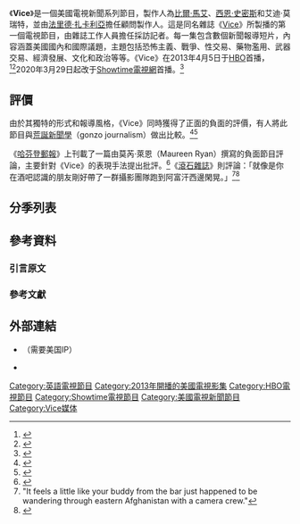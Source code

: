  {{Infobox television
 |show_name = Vice
 |image = [[File:Vice_title_screen.png|frameless]]
 |country = 美國
 |language = 英語
 |num_seasons = 7 <!-- Only update after a new season begins -->
 |num_episodes = 116 <!-- Only update after a new episode airs -->
 |executive_producer = [[比爾·馬艾|比爾·馬艾]]<br />[[西恩·史密斯|西恩·史密斯]]<br />Eddie Moretti<br />BJ Levin
 |channel = [[HBO|HBO]]（第1-6季）<br>[[Showtime電視網|Showtime]]（第7季）
 |picture_format = [[1080i|1080i]]（[[HDTV|HDTV]]）<br />[[720p|720p]]（[[HDTV|HDTV]]）
 |audio_format = [[杜比數位|杜比數位]]5.1聲道
 |first_aired = {{Start date|2013|4|5}}
 |last_aired = 至今
 |website = https://www.sho.com/vice/
| show_name_zh-cn      = 恶之世界<ref>{{Cite web |url=http://hboasia.com/HBO/zh-cn/shows/vice/ |title=恶之世界 (第2季) - HBO亚洲 |access-date=2016-10-10 |archive-date=2016-10-10 |archive-url=https://web.archive.org/web/20161010125949/http://hboasia.com/HBO/zh-cn/shows/vice/ }}</ref>
 |台灣名稱 = 惡之世界<ref>{{Cite web |url=http://hboasia.com/HBO/zh-tw/shows/vice/ |title=惡之世界 (第2季) - HBO亞洲 |access-date=2016-10-10 |archive-date=2016-10-10 |archive-url=https://web.archive.org/web/20161010130431/http://hboasia.com/HBO/zh-tw/shows/vice/ }}</ref>
 |港澳名稱 = 韋斯新聞
}}

《'''Vice'''》是一個美國電視新聞系列節目，製作人為[[比爾·馬艾|比爾·馬艾]]、[[西恩·史密斯|西恩·史密斯]]和艾迪·莫瑞特，並由[[法里德·扎卡利亞|法里德·扎卡利亞]]擔任顧問製作人。這是同名雜誌《[[Vice_(雜誌)|Vice]]》所製播的第一個電視節目，由雜誌工作人員擔任採訪記者。每一集包含數個新聞報導短片，內容涵蓋美國國內和國際議題，主題包括恐怖主義、戰爭、性交易、藥物濫用、武器交易、經濟發展、文化和政治等等。《Vice》在2013年4月5日于[[HBO|HBO]]首播，<ref>{{cite news|last=Lopez|first=Linette|title=What You'll See On The New Vice Media HBO Show Everyone's Been Talking About|url=http://www.businessinsider.com/vice-hbo-premier-2013-4|accessdate=2013-05-01|newspaper=Business Insider|date=2013-04-05|archive-date=2016-03-04|archive-url=https://web.archive.org/web/20160304114326/http://www.businessinsider.com/vice-hbo-premier-2013-4}}</ref><ref>{{cite news|last=Stuever|first=Hank|title=TV preview: HBO's 'Vice' mixes shock and awe with news|url=http://www.post-gazette.com/stories/ae/tv-radio/tv-preview-hbos-vice-mixes-shock-and-awe-with-news-682457/|accessdate=2013-05-01|date=2013-04-07|archive-date=2013-04-10|archive-url=https://web.archive.org/web/20130410040202/http://www.post-gazette.com/stories/ae/tv-radio/tv-preview-hbos-vice-mixes-shock-and-awe-with-news-682457/}}</ref>2020年3月29日起改于[[Showtime電視網|Showtime電視網]]首播。<ref>{{cite web|last=Petski|first=Denise|title=Showtime Acquires ‘Vice’ Weekly Newsmagazine For Spring Premiere|url=https://deadline.com/2019/09/showtime-acquires-vice-weekly-newsmagazine-spring-premiere-hbo-cancellation-1202743499/|website=Deadline|date=2019-09-24|access-date=2020-04-13|archive-date=2022-04-08|archive-url=https://web.archive.org/web/20220408171140/https://deadline.com/2019/09/showtime-acquires-vice-weekly-newsmagazine-spring-premiere-hbo-cancellation-1202743499/}}</ref>

== 評價 ==
由於其獨特的形式和報導風格，《Vice》同時獲得了正面的負面的評價，有人將此節目與[[荒誕新聞學|荒誕新聞學]]（gonzo journalism）做出比較。<ref>{{cite web|last=Goodman|first=Tim|title=Vice brings its brand of provocative, let’s-go-find-danger journalism to HBO as a half-hour newsmagazine.|url=http://www.hollywoodreporter.com/review/vice-tv-review-431808|publisher=Hollywood reporter|accessdate=2013-05-04|archive-date=2021-03-08|archive-url=https://web.archive.org/web/20210308033845/https://www.hollywoodreporter.com/review/vice-tv-review-431808}}</ref><ref>{{cite web|last=Flint|first=Jos|title=HBO's 'Vice' news targets Gen Y with edge and absurdity  From The Detroit News|url=http://www.detroitnews.com/article/20130412/ENT10/304120322|publisher=Detroit News|accessdate=2013-05-04|archive-date=2013-06-15|archive-url=https://archive.is/20130615091314/http://www.detroitnews.com/article/20130412/ENT10/304120322|dead-url=yes}}</ref>

《[[哈芬登郵報|哈芬登郵報]]》上刊載了一篇由莫芮·萊恩（Maureen Ryan）撰寫的負面節目評論，主要針對《Vice》的表現手法提出批評。<ref>{{cite web|last=Ryan|first=Maureen|title='Vice' On HBO: News And Stuff, Bro-Style|url=http://www.huffingtonpost.com/maureen-ryan/vice-hbo_b_3023038.html|publisher=The Huffington Post|accessdate=2013-04-28|archive-date=2015-09-25|archive-url=https://web.archive.org/web/20150925000642/http://www.huffingtonpost.com/maureen-ryan/vice-hbo_b_3023038.html}}</ref>《[[滾石雜誌|滾石雜誌]]》則評論：「就像是你在酒吧認識的朋友剛好帶了一群攝影團隊跑到阿富汗西邊閑晃。」<ref group="註">"<nowiki>It feels a little like your buddy from the bar just happened to be wandering through eastern Afghanistan with a camera crew.</nowiki>"</ref><ref>{{cite web|last=Van Syckle|first=Katie|title=HBO Courts Danger With Gonzo 'Vice' Show|url=http://www.rollingstone.com/movies/news/hbo-courts-danger-with-gonzo-vice-show-20130405|publisher=Rolling Stone|accessdate=2013-04-28|archive-date=2017-06-23|archive-url=https://web.archive.org/web/20170623133252/http://www.rollingstone.com/movies/news/hbo-courts-danger-with-gonzo-vice-show-20130405}}</ref>

== 分季列表 ==
{{Series overview

| color1     = #000000
| episodes1  = 10
| start1     = {{Start date|2013|4|5}}
| end1       = {{End date|2013|6|14}}
| network1   = [[HBO|HBO]]

| color2     = #A9A9A9
| episodes2  = 12
| start2     = {{Start date|2014|3|14}}
| end2       = {{Enddate|2014|6|13}}

| color3     = #E5E4E2
| episodes3  = 14
| start3     = {{Start date|2015|3|6}}
| end3       = {{End date|2015|6|26}}

| color4     = #F38E10
| episodes4  = 18
| start4     = {{Start date|2016|2|5}}
| end4       = {{End date|2016|7|1}}

| color5     = #495A61
| episodes5  = 29
| start5     = {{Start date|2017|2|24}}
| end5       = {{End date|2017|10|13}}

| color6     = #540f5a
| episodes6  = 30
| start6     = {{Start date|2018|4|6}}
| end6       = {{End date|2018|12|14}}

| color7     = #FED403
| episodes7  = 13
| start7     = {{Start date|2020|3|29}}
| end7       = {{Start date|2020|6|21}}
| network7   = [[Showtime電視網|Showtime]]
}}

== 參考資料 ==
=== 引言原文 ===
{{reflist|group="註"}}

=== 參考文獻 ===
{{reflist|2}}

== 外部連結 ==
* {{Official website|https://www.sho.com/vice/}} （需要美国IP）
* {{IMDb title}}

{{模板:Vice媒体}}
{{Showtime電視節目|current}}
{{HBO電視節目}}

[[Category:英語電視節目|Category:英語電視節目]]
[[Category:2013年開播的美國電視影集|Category:2013年開播的美國電視影集]]
[[Category:HBO電視節目|Category:HBO電視節目]]
[[Category:Showtime電視節目|Category:Showtime電視節目]]
[[Category:美國電視新聞節目|Category:美國電視新聞節目]]
[[Category:Vice媒体|Category:Vice媒体]]